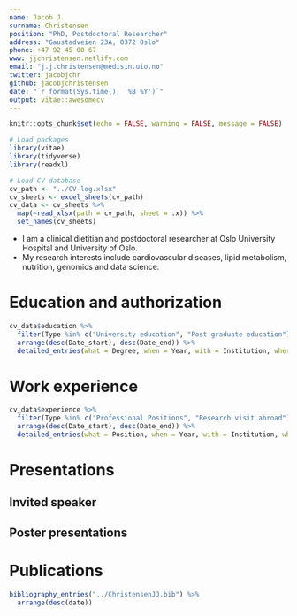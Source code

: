 ```yaml
---
name: Jacob J.
surname: Christensen
position: "PhD, Postdoctoral Researcher"
address: "Gaustadveien 23A, 0372 Oslo"
phone: +47 92 45 00 67
www: jjchristensen.netlify.com
email: "j.j.christensen@medisin.uio.no"
twitter: jacobjchr
github: jacobjchristensen
date: "`r format(Sys.time(), '%B %Y')`"
output: vitae::awesomecv
---
```


```r
knitr::opts_chunk$set(echo = FALSE, warning = FALSE, message = FALSE)

# Load packages
library(vitae)
library(tidyverse)
library(readxl)

# Load CV database
cv_path <- "../CV-log.xlsx"
cv_sheets <- excel_sheets(cv_path)
cv_data <- cv_sheets %>% 
  map(~read_xlsx(path = cv_path, sheet = .x)) %>% 
  set_names(cv_sheets)
```

 * I am a clinical dietitian and postdoctoral researcher at Oslo University Hospital and University of Oslo. 
 * My research interests include cardiovascular diseases, lipid metabolism, nutrition, genomics and data science.

# Education and authorization

```r
cv_data$education %>% 
  filter(Type %in% c("University education", "Post graduate education")) %>% 
  arrange(desc(Date_start), desc(Date_end)) %>% 
  detailed_entries(what = Degree, when = Year, with = Institution, where = Where, why = Details)
```

# Work experience

```r
cv_data$experience %>% 
  filter(Type %in% c("Professional Positions", "Research visit abroad")) %>% 
  arrange(desc(Date_start), desc(Date_end)) %>% 
  detailed_entries(what = Position, when = Year, with = Institution, where = Where, why = Details)
```

# Presentations

## Invited speaker

## Poster presentations

# Publications

```r
bibliography_entries("../ChristensenJJ.bib") %>% 
  arrange(desc(date))
```

